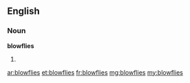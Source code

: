 ==English==

===Noun===
'''blowflies'''

# {{plural of|blowfly}}

[[ar:blowflies]]
[[et:blowflies]]
[[fr:blowflies]]
[[mg:blowflies]]
[[my:blowflies]]